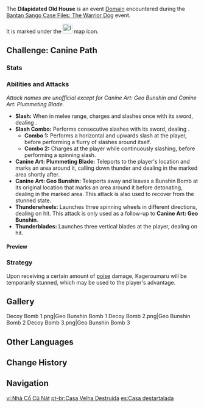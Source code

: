 {{About|the event domain and event boss|the furnishing|Kageroumaru|the regular event enemy|Canine Bunshin}}
{{Domain Infobox
|image        = Domain Dilapidated Old House.png
|type         = Event
|description  = Following Kageroumaru, you come across a dwelling.<br />Unexpectedly, Kageroumaru ran into the house, catching everyone unawares and leaving the trail cold.<br />You'll have to follow him in if you wish to continue this investigation...
|subarea      = Higi Village
|area         = Yashiori Island
|region       = Inazuma
|requiredAR   = 30
|recLevel     = 
|recElements  = 
}}{{Description|This small house, while ostensibly run-down, conceals a whole other realm on the inside.}}
The '''Dilapidated Old House''' is an event [[Domain]] encountered during the [[Bantan Sango Case Files: The Warrior Dog]] event.

It is marked under the [[File:Icon Dilapidated Old House.svg|25x25px]] map icon.

==Challenge: Canine Path==
{{Enemy Infobox
|name     = Black Shadow: Hayate no Gokotu
|image    = Enemy Canine Bunshin Icon.png
|title    = Kageroumaru
|type     = Event Bosses
|element  = Electro
|element2 = Pyro
|element3 = Geo
}}

===Stats===
{{Enemy Stats
|hp_ratio  = 15
|hp_type   = 2
|atk_ratio = 5
}}

===Abilities and Attacks===
''Attack names are unofficial except for Canine Art: Geo Bunshin and Canine Art: Plummeting Blade.''

*'''Slash:''' When in melee range, charges and slashes once with its sword, dealing {{Color|Physical DMG}}.
*'''Slash Combo:''' Performs consecutive slashes with its sword, dealing {{Color|Physical DMG}}.
**'''Combo 1:''' Performs a horizontal and upwards slash at the player, before performing a flurry of slashes around itself.
**'''Combo 2:''' Charges at the player while continuously slashing, before performing a spinning slash.
*'''Canine Art: Plummeting Blade:''' Teleports to the player's location and marks an area around it, calling down thunder and dealing {{Color|AoE Electro DMG}} in the marked area shortly after.
*'''Canine Art: Geo Bunshin:''' Teleports away and leaves a {{Color|Geo}} Bunshin Bomb at its original location that marks an area around it before detonating, dealing {{Color|AoE Pyro DMG}} in the marked area. This attack is also used to recover from the stunned state.
*'''Thunderwheels:''' Launches three spinning wheels in different directions, dealing {{Color|Electro DMG}} on hit. This attack is only used as a follow-up to '''Canine Art: Geo Bunshin'''.
*'''Thunderblades:''' Launches three vertical blades at the player, dealing {{Color|Electro DMG}} on hit.

====Preview====
{{Preview
|size=185px
|file1=Kageroumaru Slash
|caption1=Slash

|file2=Kageroumaru Slash Combo 1
|caption2=Slash Combo 1

|file3=Kageroumaru Slash Combo 2
|caption3=Slash Combo 2

|file4=Kageroumaru Thundercaller
|caption4=Canine Art: Plummeting Blade

|file5=Kageroumaru Decoy Bomb Thunderwheels
|caption5=Canine Art: Geo Bunshin and Thunderwheels

|file6=Kageroumaru Thunderblades
|caption6=Thunderblades

|file7=Kageroumaru Stunned
|caption7=Stunned
}}

===Strategy===
Upon receiving a certain amount of [[Interruption Resistance|poise]] damage, Kageroumaru will be temporarily stunned, which may be used to the player's advantage.

==Gallery==
<gallery hideaddbutton="true" captionalign="center">
Decoy Bomb 1.png|Geo Bunshin Bomb 1
Decoy Bomb 2.png|Geo Bunshin Bomb 2
Decoy Bomb 3.png|Geo Bunshin Bomb 3
</gallery>

==Other Languages==
{{Other Languages
|en      = Dilapidated Old House
|zhs     = 破旧的古屋
|zhs_rm  = Pòjiù de Gǔwū
|zht     = 破舊的古屋
|zht_rm  = Pòjiù de Gǔwū
|zh_tl   = Dilapidated Old House
|ja      = 廃れた古屋
|ja_rm   = Sutareta Furuya
|ja_tl   = Dilapidated Old House
|ko      = 낡고 오래된 집
|ko_rm   = Nalkko Oraedoen Jip
|ko_tl   = Outdated and Old House
|es      = Casa destartalada
|es_tl   = Dilapidated House
|fr      = Vieille maison délabrée
|fr_tl   = Dilapidated Old House
|ru      = Ветхий старый дом
|ru_tl   = 
|th      = บ้านเก่าทรุดโทรม
|th_rm   = 
|th_tl   = Dilapidated Old House
|vi      = Nhà Cổ Cũ Nát
|vi_tl   = 
|de      = Verwahrlostes Herrenhaus
|de_tl   = Dilapidated Manor
|id      = Dilapidated Old House
|pt      = Casa Velha Destruída
|pt_tl   = 
}}

==Change History==
{{Change History|2.3}}

==Navigation==
{{Domain Navbox|temporary|state=collapsed}}
{{Enemy Navbox|Special}}

[[vi:Nhà Cổ Cũ Nát]]
[[pt-br:Casa Velha Destruída]]
[[es:Casa destartalada]]